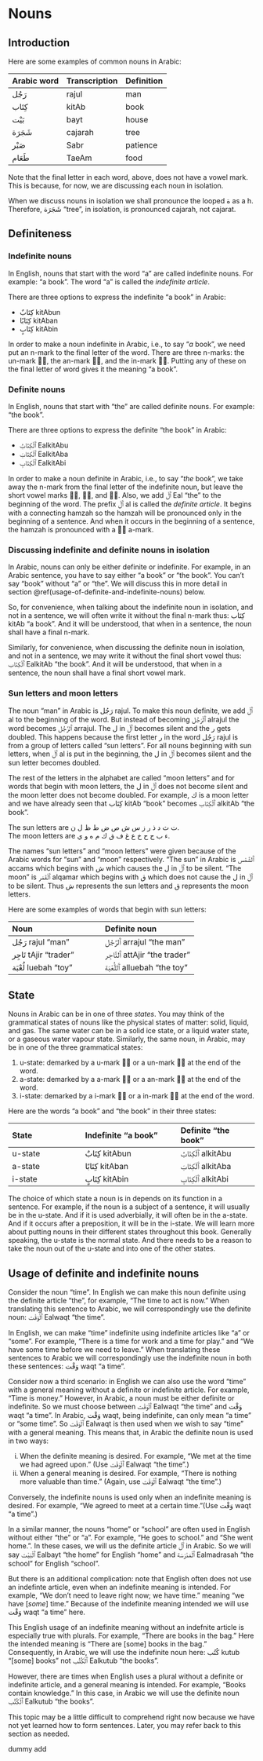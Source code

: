 # Nouns
<!-- title not called "Common nouns" because concepts are general to all nouns. However, only common nouns are discussed here.-->
## Introduction

Here are some examples of common nouns in Arabic:

Arabic word | Transcription|Definition
:-----------|:-----------|:----------------
[رَجُل]{.ar}  |[rajul]{.trn}     |man
[كِتَاب]{.ar} |[kitAb]{.trn}     |book
[بَيْت]{.ar}  |[bayt]{.trn}      |house
[شَجَرَة]{.ar} |[cajarah]{.trn}   |tree
[صَبْر]{.ar}  |[Sabr]{.trn}      |patience
[طَعَام]{.ar} |[TaeAm]{.trn}     |food

Note that the final letter in each word, above, does not have a vowel mark. This is because, for now, we are discussing each noun in isolation. 

When we discuss nouns in isolation we shall pronounce the looped [ة]{.ar} as a [h]{.trn}. Therefore, 
[شَجَرَة]{.ar} "tree", in isolation, is pronounced [cajarah]{.trn}, not [cajarat]{.trn}.

## Definiteness

### Indefinite nouns

In English, nouns that start with the word "a" are called indefinite nouns. For example: "a book". The word "a" is called the _indefinite article_.

There are three options to express the indefinite "a book" in Arabic:  

+ [كِتَابٌ]{.ar} [kitAbun]{.trn}
+ [كِتَابًا]{.ar} [kitAban]{.trn}
+ [كِتَابٍ]{.ar} [kitAbin]{.trn} 

In order to make a noun indefinite in Arabic, i.e., to say "_a_ book", we need put an [n]{.trn}-mark to the final letter of the word. There are three [n]{.trn}-marks: the [un]{.trn}-mark [◌ٌ]{.ar}, the [an]{.trn}-mark [◌ً]{.ar}, and the [in]{.trn}-mark [◌ٍ]{.ar}. Putting any of these on the final letter of word gives it the meaning "a book".

### Definite nouns

In English, nouns that start with "the" are called definite nouns. For example: "the book".

There are three options to express the definite "the book" in Arabic:  

+ [ٱَلْكِتَابُ]{.ar} [EalkitAbu]{.trn}
+ [ٱَلْكِتَابَ]{.ar} [EalkitAba]{.trn}
+ [ٱَلْكِتَابِ]{.ar} [EalkitAbi]{.trn}

In order to make a noun definite in Arabic, i.e., to say "_the_ book", we take away the [n]{.trn}-mark from the final letter of the indefinite noun, but leave the short vowel marks [◌ُ]{.ar}, [◌َ]{.ar}, and [◌ِ]{.ar}. Also, we add [ٱَلْ]{.ar} [Eal]{.trn} "the" to the beginning of the word. 
The prefix [ٱَلْ]{.ar} [al]{.trn} is called the *definite article*.
It begins with a connecting [hamzah]{.trn} so the [hamzah]{.trn} will be pronounced only in the beginning of a sentence. And when it occurs in the beginning of a sentence, the [hamzah]{.trn} is pronounced with a [◌َ]{.ar} a-mark.

### Discussing indefinite and definite nouns in isolation

In Arabic, nouns can only be either definite or indefinite. For example, in an Arabic sentence, you have to say either "a book" or "the book". You can't say "book" without "a" or "the". We will discuss this in more detail in section\ \@ref(usage-of-definite-and-indefinite-nouns) below.

So, for convenience, when talking about the indefinite noun in isolation, and not in a sentence, we will often write it without the final [n]{.trn}-mark thus: [كِتَاب]{.ar} [kitAb]{.trn} "a book". And it will be understood, that when in a sentence, the noun shall have a final [n]{.trn}-mark.

Similarly, for convenience, when discussing the definite noun in isolation, and not in a sentence, we may write it without the final short vowel thus: [ٱَلْكِتَاب]{.ar} [EalkitAb]{.trn} "the book".
And it will be understood, that when in a sentence, the noun shall have a final short vowel mark.

### Sun letters and moon letters

The noun “man” in Arabic is [رَجُل]{.ar} [rajul]{.trn}. To make this noun definite, we add [ٱَلْ]{.ar} [al]{.trn} to the beginning of the word. But instead of becoming [ٱَلْرَجُل]{.ar} [alrajul]{.trn} the word becomes [ٱَلرَّجُل]{.ar} [arrajul]{.trn}. The [ل]{.ar} in [ٱَلْ]{.ar} becomes silent and the [ر]{.ar} gets doubled. This happens because the first letter [ر]{.ar} in the word [رَجُل]{.ar} [rajul]{.trn} is from a group of letters called "sun letters". For all nouns beginning with sun letters, when [ٱَلْ]{.ar} [al]{.trn} is put in the beginning, the [ل]{.ar} in [ٱَلْ]{.ar} becomes silent and the sun letter becomes doubled.

The rest of the letters in the alphabet are called "moon letters" and for words that begin with moon letters, the [ل]{.ar} in [ٱَلْ]{.ar} does not become silent and the moon letter does not become doubled. For example, [ك]{.ar} is a moon letter and we have already seen that [كِتَاب]{.ar} [kitAb]{.trn} "book" becomes [ٱَلْكِتَاب]{.ar} [alkitAb]{.trn} "the book".

The sun letters are [ت ث د ذ ر ز س ش ص ض ط ظ ل ن]{.ar}.  
The moon letters are [ء ب ج ح خ ع غ ف ق ك م ه و ي]{.ar}.

The names "sun letters" and "moon letters" were given because of the Arabic words for "sun" and "moon" respectively. "The sun" in Arabic is [ٱَلشَّمْس]{.ar} [accams]{.trn} which begins with [ش]{.ar} which causes the [ل]{.ar} in [ٱَلْ]{.ar} to be silent. "The moon" is [ٱَلْقَمَر]{.ar} [alqamar]{.trn} which begins with [ق]{.ar} which does not cause the [ل]{.ar} in [ٱَلْ]{.ar} to be silent. Thus [ش]{.ar} represents the sun letters and [ق]{.ar} represents the moon letters.

Here are some examples of words that begin with sun letters:

Noun | Definite noun
:-----------|:-----------
[رَجُل]{.ar} [rajul]{.trn} "man" | [ٱَلرَّجُل]{.ar} [arrajul]{.trn} "the man"  
[تَاجِر]{.ar} [tAjir]{.trn} "trader" | [ٱَلتَّاجِر]{.ar} [attAjir]{.trn} "the trader"  
[لُعْبَة]{.ar} [luebah]{.trn} "toy" | [ٱَللُّعْبَة]{.ar} [alluebah]{.trn} "the toy"  

## State

Nouns in Arabic can be in one of three _states_. You may think of the grammatical states of nouns like the physical states of matter: solid, liquid, and gas. The same water can be in a solid ice state, or a liquid water state, or a gaseous water vapour state. Similarly, the same noun, in Arabic, may be in one of the three grammatical states:

1. u-state: demarked by a [u]{.trn}-mark [◌ُ]{.ar} or a [un]{.trn}-mark [◌ٌ]{.ar} at the end of the word.
2. a-state: demarked by a [a]{.trn}-mark [◌َ]{.ar} or a [an]{.trn}-mark [◌ً]{.ar} at the end of the word.
3. i-state: demarked by a [i]{.trn}-mark [◌ِ]{.ar} or a [in]{.trn}-mark [◌ٍ]{.ar} at the end of the word.

Here are the words "a book" and "the book" in their three states:

State         | Indefinite "a book" | Definite "the book"
:-------------|:-----------------|:--------------
u-state       |[كِتَابٌ]{.ar} [kitAbun]{.trn}  |[ٱَلْكِتَابُ]{.ar} [alkitAbu]{.trn} 
a-state       |[كِتَابًا]{.ar} [kitAban]{.trn} |[ٱَلْكِتَابَ]{.ar} [alkitAba]{.trn} 
i-state       |[كِتَابٍ]{.ar} [kitAbin]{.trn}  |[ٱَلْكِتَابِ]{.ar} [alkitAbi]{.trn} 


The choice of which state a noun is in depends on its function in a sentence. For example, if the noun is a subject of a sentence, it will usually be in the u-state. And if it is used adverbially, it will often be in the a-state. And if it occurs after a preposition, it will be in the i-state. We will learn more about putting nouns in their different states throughout this book. 
Generally speaking, the u-state is the normal state. And there needs to be a reason to take the noun out of the u-state and into one of the other states.

<!--
Don't use because english uses different words, not modifying the ending of the same word:
By the way, some English words have state too: the words The words "he" and "him" refer to the same person. But sometimes we will use "he" and sometimes we will use "him", depending on the function of the word in the sentence. For example,

+ "He talked to the man." The word "he" is used here because it is the subject.
+ "The man gave the book to him." The word "him" is used here because it comes after the preposition "to".

In English grammar, _state_ is called _case_ instead. The above examples in English may help you in understanding the concept of _state_ in Arabic.
-->

## Usage of definite and indefinite nouns

Consider the noun "time". In English we can make this noun definite using the definite article "the", for example, "The time to act is now." When translating this sentence to Arabic, we will correspondingly use the definite noun: [ٱَلْوَقْت]{.ar} [Ealwaqt]{.trn} "the time".

In English, we can make "time" indefinite using indefinite articles like "a" or "some". For example, "There is a time for work and a time for play." and "We have some time before we need to leave." When translating these sentences to Arabic we will correspondingly use the indefinite noun in both these sentences: [وَقْت]{.ar} [waqt]{.trn} "a time".

Consider now a third scenario: in English we can also use the word "time" with a general meaning without a definite or indefinite article. For example, "Time is money." However, in Arabic, a noun must be either definite or indefinite. So we must choose between [ٱَلْوَقْت]{.ar} [Ealwaqt]{.trn} "the time" and [وَقْت]{.ar} [waqt]{.trn} "a time". In Arabic, [وَقْت]{.ar} [waqt]{.trn}, being indefinite, can only mean "a time" or "some time". So [ٱَلْوَقْت]{.ar} [Ealwaqt]{.trn} is then used when we wish to say "time" with a general meaning. This means that, in Arabic the definite noun is used in two ways: 

i. When the definite meaning is desired. For example, "We met at the time we had agreed upon." (Use [ٱَلْوَقْت]{.ar} [Ealwaqt]{.trn} "the time".)
ii. When a general meaning is desired. For example, "There is nothing more valuable than time." (Again, use [ٱَلْوَقْت]{.ar} [Ealwaqt]{.trn} "the time".)

Conversely, the indefinite nouns is used only when an indefinite meaning is desired. For example, "We agreed to meet at a certain time."(Use [وَقْت]{.ar} [waqt]{.trn} "a time".)

In a similar manner, the nouns "home" or "school" are often used in English without either "the" or "a". For example, "He goes to school." and "She went home.". In these cases, we will us the definite article [ٱَلْ]{.ar} in Arabic. So we will say [ٱَلْبَيْت]{.ar} [Ealbayt]{.trn} "the home" for English "home" and [ٱَلْمَدْرَسَة]{.ar} [Ealmadrasah]{.trn} "the school" for English "school".

But there is an additional complication: note that English often does not use an indefinte article, even when an indefinite meaning is intended. For example, "We don't need to leave right now; we have time." meaning "we have [_some_] time." Because of the indefinite meaning intended we will use [وَقْت]{.ar} [waqt]{.trn} "a time" here.

This English usage of an indefinite meaning without an indefnite article is especially true with plurals. For example, "There are books in the bag." Here the intended meaning is "There are [some] books in the bag." Consequently, in Arabic, we will use the indefinite noun here: [كُتُب]{.ar} [kutub]{.trn} "[some] books" not [ٱَلْكُتُب]{.ar} [Ealkutub]{.trn} "the books".

However, there are times when English uses a plural without a definite or indefinite article, and a general meaning is intended. For example, "Books contain knowledge." In this case, in Arabic we will use the definite noun [ٱَلْكُتُب]{.ar} [Ealkutub]{.trn} "the books".

This topic may be a little difficult to comprehend right now because we have not yet learned how to form sentences. Later, you may refer back to this section as needed.

dummy add
